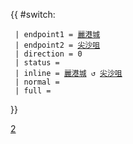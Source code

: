 {{ #switch: {{{format|}}}
  | endpoint1 = [[麗港城公共運輸交匯處|麗港城]]
  | endpoint2 = [[尖沙咀]]
  | direction = 0
  | status =
  | inline = [[麗港城公共運輸交匯處|麗港城]] ↺ [[尖沙咀]]
  | normal =
  | full =
}}<noinclude>[[Category:九龍巴士路線模板|2]]</noinclude>
